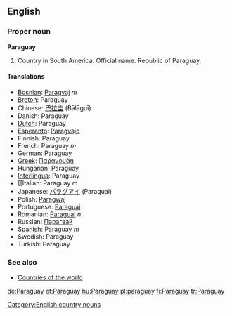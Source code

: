 ==English==

===Proper noun===
'''Paraguay'''
# Country in South America. Official name: Republic of Paraguay.

====Translations====

*[[Bosnian]]: [[Paragvaj]] ''m''
*[[Breton]]: Paraguay
*Chinese: [[巴拉圭]] (Bālāguī)
*Danish: Paraguay
*[[Dutch]]: Paraguay
*[[Esperanto]]: [[Paragvajo]]
*Finnish: Paraguay
*French: Paraguay ''m''
*German: Paraguay
*[[Greek]]: [[Παραγουάη]]
*Hungarian: Paraguay
*[[Interlingua]]: Paraguay
*[[Italian: Paraguay ''m''
*Japanese: [[パラグアイ]] (Paraguai)
*Polish: [[Paragwaj]]
*Portuguese: [[Paraguai]]
*Romanian: [[Paraguai]] ''n''
*Russian: [[Парагвай]]
*Spanish: Paraguay ''m''
*Swedish: Paraguay
*Turkish: Paraguay

===See also===
* [[Countries of the world]]
[[Category:English country nouns]]

[[de:Paraguay]]
[[et:Paraguay]]
[[hu:Paraguay]]
[[pl:paraguay]]
[[fi:Paraguay]]
[[tr:Paraguay]]